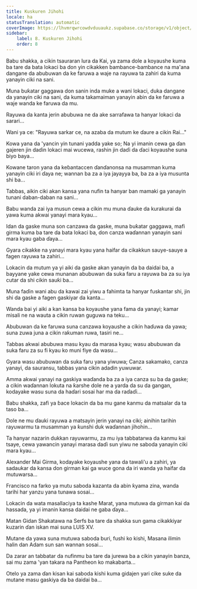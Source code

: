 ```yaml
---
title: Kuskuren Jihohi
locale: ha
statusTranslation: automatic
coverImage: https://lhvmrqwrcowdvduuaukz.supabase.co/storage/v1/object/public/strapi-uploads/small_cover-tratado-de-psicologia-revolucionaria.webp-5e15e1cec4e0ebebcde5d7fc7565d8fd.webp
sidebar:
    label: 8. Kuskuren Jihohi
    order: 8
---
```

Babu shakka, a cikin tsauraran lura da Kai, ya zama dole a koyaushe kuma ba tare da bata lokaci ba don yin cikakken bambance-bambance na ma'ana dangane da abubuwan da ke faruwa a waje na rayuwa ta zahiri da kuma yanayin ciki na sani.

Muna buƙatar gaggawa don sanin inda muke a wani lokaci, duka dangane da yanayin ciki na sani, da kuma takamaiman yanayin abin da ke faruwa a waje wanda ke faruwa da mu.

Rayuwa da kanta jerin abubuwa ne da ake sarrafawa ta hanyar lokaci da sarari...

Wani ya ce: "Rayuwa sarkar ce, na azaba da mutum ke ɗaure a cikin Rai..."

Kowa yana da 'yancin yin tunani yadda yake so; Na yi imanin cewa ga ɗan gajeren jin daɗin lokaci mai wucewa, rashin jin daɗi da ɗaci koyaushe suna biyo baya...

Kowane taron yana da keɓantaccen ɗanɗanonsa na musamman kuma yanayin ciki iri ɗaya ne; wannan ba za a iya jayayya ba, ba za a iya musunta shi ba...

Tabbas, aikin ciki akan kansa yana nufin ta hanyar ban mamaki ga yanayin tunani daban-daban na sani...

Babu wanda zai iya musun cewa a cikin mu muna ɗauke da kurakurai da yawa kuma akwai yanayi mara kyau...

Idan da gaske muna son canzawa da gaske, muna buƙatar gaggawa, mafi girma kuma ba tare da bata lokaci ba, don canza waɗannan yanayin sani mara kyau gaba ɗaya...

Gyara cikakke na yanayi mara kyau yana haifar da cikakkun sauye-sauye a fagen rayuwa ta zahiri...

Lokacin da mutum ya yi aiki da gaske akan yanayin da ba daidai ba, a bayyane yake cewa munanan abubuwan da suka faru a rayuwa ba za su iya cutar da shi cikin sauƙi ba...

Muna faɗin wani abu da kawai zai yiwu a fahimta ta hanyar fuskantar shi, jin shi da gaske a fagen gaskiyar da kanta...

Wanda bai yi aiki a kan kansa ba koyaushe yana fama da yanayi; kamar misali ne na wauta a cikin ruwan guguwa na teku...

Abubuwan da ke faruwa suna canzawa koyaushe a cikin haɗuwa da yawa; suna zuwa juna a cikin raƙuman ruwa, tasiri ne...

Tabbas akwai abubuwa masu kyau da marasa kyau; wasu abubuwan da suka faru za su fi kyau ko muni fiye da wasu...

Gyara wasu abubuwan da suka faru yana yiwuwa; Canza sakamako, canza yanayi, da sauransu, tabbas yana cikin adadin yuwuwar.

Amma akwai yanayi na gaskiya waɗanda ba za a iya canza su ba da gaske; a cikin waɗannan lokuta na ƙarshe dole ne a yarda da su da gangan, kodayake wasu suna da haɗari sosai har ma da raɗaɗi...

Babu shakka, zafi ya ɓace lokacin da ba mu gane kanmu da matsalar da ta taso ba...

Dole ne mu ɗauki rayuwa a matsayin jerin yanayi na ciki; ainihin tarihin rayuwarmu ta musamman ya ƙunshi duk waɗannan jihohin...

Ta hanyar nazarin dukkan rayuwarmu, za mu iya tabbatarwa da kanmu kai tsaye, cewa yawancin yanayi marasa daɗi sun yiwu ne saboda yanayin ciki mara kyau...

Alexander Mai Girma, kodayake koyaushe yana da tawali'u a zahiri, ya sadaukar da kansa don girman kai ga wuce gona da iri wanda ya haifar da mutuwarsa...

Francisco na farko ya mutu saboda kazanta da abin ƙyama zina, wanda tarihi har yanzu yana tunawa sosai...

Lokacin da wata masallaciya ta kashe Marat, yana mutuwa da girman kai da hassada, ya yi imanin kansa daidai ne gaba ɗaya...

Matan Gidan Shakatawa na Serfs ba tare da shakka sun gama cikakkiyar kuzarin ɗan iskan mai suna LUIS XV.

Mutane da yawa suna mutuwa saboda buri, fushi ko kishi, Masana ilimin halin dan Adam sun san wannan sosai...

Da zarar an tabbatar da nufinmu ba tare da jurewa ba a cikin yanayin banza, sai mu zama 'yan takara na Pantheon ko makabarta...

Otelo ya zama ɗan kisan kai saboda kishi kuma gidajen yari cike suke da mutane masu gaskiya da ba daidai ba...

